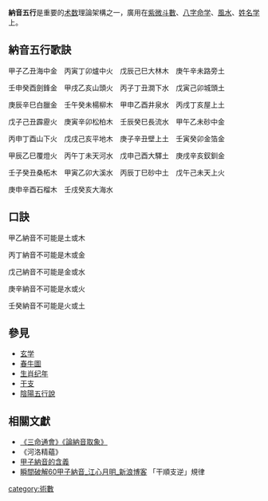 '''納音五行'''是重要的[[术数|术数]]理論架構之一，廣用在[[紫微斗數|紫微斗數]]、[[八字命学|八字命学]]、[[風水|風水]]、[[姓名学|姓名学]]上。

== 納音五行歌訣 ==

甲子乙丑海中金　丙寅丁卯爐中火　戊辰己巳大林木　庚午辛未路旁土

壬申癸酉劍鋒金　甲戌乙亥山頭火　丙子丁丑澗下水　戊寅己卯城頭土

庚辰辛巳白臘金　壬午癸未楊柳木　甲申乙酉井泉水　丙戌丁亥屋上土

戊子己丑霹靂火　庚寅辛卯松柏木　壬辰癸巳長流水　甲午乙未砂中金

丙申丁酉山下火　戊戌己亥平地木　庚子辛丑壁上土　壬寅癸卯金箔金

甲辰乙巳覆燈火　丙午丁未天河水　戊申己酉大驛土　庚戌辛亥釵釧金

壬子癸丑桑柘木　甲寅乙卯大溪水　丙辰丁巳砂中土　戊午己未天上火 

庚申辛酉石榴木　壬戌癸亥大海水

==口訣==

甲乙納音不可能是土或木

丙丁納音不可能是木或金

戊己納音不可能是金或水

庚辛納音不可能是水或火

壬癸納音不可能是火或土

==參見==
*[[玄学|玄学]]
*[[春牛圖|春牛圖]]
*[[生肖纪年|生肖纪年]]
*[[干支|干支]]
*[[陰陽五行說|陰陽五行說]]

==相關文獻==
*[http://ctext.org/wiki.pl?if=gb&chapter=212352#總論納音 《三命通會》《論納音取象》]
*《河洛精蘊》
*[https://web.archive.org/web/20150413032827/http://www.nongli.com/Doc/0509/15225033.htm 甲子納音的含義]
*[http://blog.sina.com.cn/s/blog_44db293f0101bka0.html 瞬間破解60甲子納音_江心月明_新浪博客] 「干順支逆」規律

[[category:術數|category:術數]]